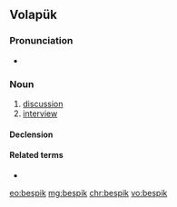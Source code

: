 ==Volapük==

===Pronunciation===
* {{IPA|[be.ˈspik]|lang=vo}}

===Noun===
{{vo-noun}}

# [[discussion]] 
# [[interview]]

====Declension====
{{vo-decl-noun}}

====Related terms====
* {{l|vo|bespikön}}

[[eo:bespik]]
[[mg:bespik]]
[[chr:bespik]]
[[vo:bespik]]